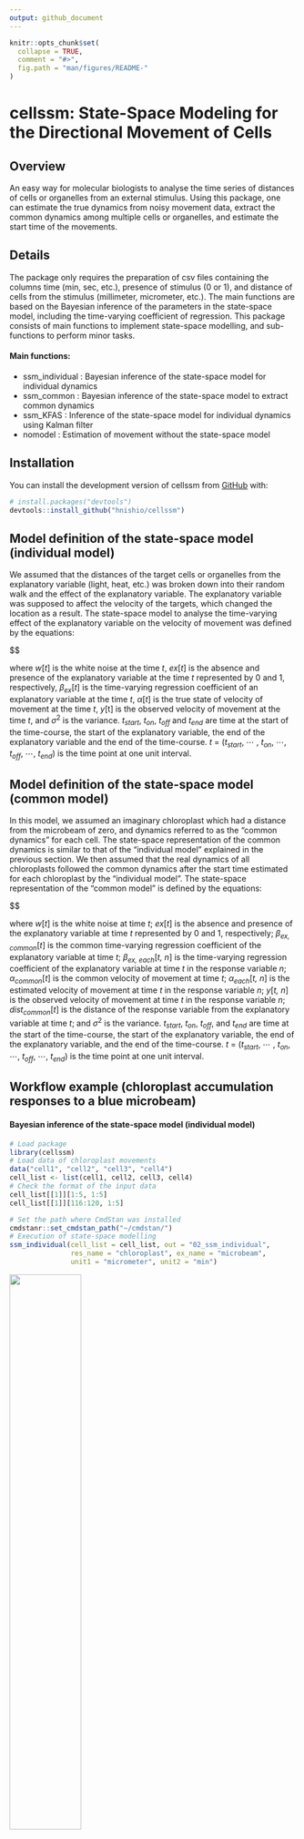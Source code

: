 ```yaml
---
output: github_document
---
```


<!-- README.md is generated from README.Rmd. Please edit that file -->

```r
knitr::opts_chunk$set(
  collapse = TRUE,
  comment = "#>",
  fig.path = "man/figures/README-"
)
```

# cellssm: State-Space Modeling for the Directional Movement of Cells

<!-- badges: start -->
<!-- badges: end -->


## Overview
An easy way for molecular biologists to analyse the time series of distances of cells or organelles from an external stimulus. Using this package, one can estimate the true dynamics from noisy movement data, extract the common dynamics among multiple cells or organelles, and estimate the start time of the movements.


## Details
The package only requires the preparation of csv files containing the columns time (min, sec, etc.), presence of stimulus (0 or 1), and distance of cells from the stimulus (millimeter, micrometer, etc.). The main functions are based on the Bayesian inference of the parameters in the state-space model, including the time-varying coefficient of regression. This package consists of main functions to implement state-space modelling, and sub-functions to perform
minor tasks.


#### Main functions:
* ssm_individual : Bayesian inference of the state-space model for individual dynamics
* ssm_common : Bayesian inference of the state-space model to extract common dynamics
* ssm_KFAS : Inference of the state-space model for individual dynamics using Kalman filter
* nomodel : Estimation of movement without the state-space model


## Installation
You can install the development version of cellssm from [GitHub](https://github.com/) with:
``` r
# install.packages("devtools")
devtools::install_github("hnishio/cellssm")
```


## Model definition of the state-space model (individual model)
We assumed that the distances of the target cells or organelles from the explanatory variable (light, heat, etc.) was broken down into their random walk and the effect of the explanatory variable. The explanatory variable was supposed to affect the velocity of the targets, which changed the location as a result. The state-space model to analyse the time-varying effect of the explanatory variable on the velocity of movement was defined by the equations:

$\begin{align}
  w[t] & \sim \text{Normal}(0,\sigma^{2}_w), \\

  ex[t] & =
  \begin{cases}
  0 & (t_{start} \leq t \leq t_{on}-1)\\
  1 & (t_{on} \leq t \leq t_{off})\\
  0 & (t_{off}+1 \leq t \leq t_{end})
  \end{cases}, \\

  \beta_{ex}[t] & \sim
  \begin{cases}
  NULL & (t_{start} \leq t \leq t_{on}-1)\\
  \text{Normal}(0,\sigma^{2}_{\beta{ex}}) & (t = t_{on})\\
  \text{Normal}(\beta_{ex}[t-1],\sigma^{2}_{\beta{ex}}) & (t_{on}+1 \leq t \leq t_{off})\\
  NULL & (t_{off}+1 \leq t \leq t_{end})
  \end{cases}, \\

  \alpha[t] & =
  \begin{cases}
  w[t] & (t_{start} \leq t \leq t_{on}-1)\\
  w[t] + \beta_{ex}[t] \cdot ex[t] & (t_{on} \leq t \leq t_{off})\\
  w[t] & (t_{off}+1 \leq t \leq t_{end})
  \end{cases}, \\

  y[t] & \sim \text{Normal}(\alpha[t],\sigma^{2}_y),
\end{align}$


where *w*[*t*] is the white noise at the time *t*, *ex*[*t*] is the absence and presence of the explanatory variable at the time *t* represented by 0 and 1, respectively, $\beta$<sub>*ex*</sub>[*t*] is the time-varying regression coefficient of an explanatory variable at the time *t*, $\alpha$[*t*] is the true state of velocity of movement at the time *t*, *y*[t] is the observed velocity of movement at the time *t*, and $\sigma$<sup>2</sup> is the variance. *t*<sub>*start*</sub>, *t*<sub>*on*</sub>, *t*<sub>*off*</sub> and *t*<sub>*end*</sub> are time at the start of the time-course, the start of the explanatory variable, the end of the explanatory variable and the end of the time-course. *t* = (*t*<sub>*start*</sub>, ⋯ , *t*<sub>*on*</sub>, ⋯, *t*<sub>*off*</sub>, ⋯, *t*<sub>*end*</sub>) is the time point at one unit interval.


## Model definition of the state-space model (common model)
In this model, we assumed an imaginary chloroplast which had a distance from the microbeam of zero, and dynamics referred to as the “common dynamics” for each cell. The state-space representation of the common dynamics is similar to that of the “individual model” explained in the previous section. We then assumed that the real dynamics of all chloroplasts followed the common dynamics after the start time estimated for each chloroplast by the “individual model”. The state-space representation of the “common model” is defined by the equations:

$\begin{align}
  w[t] & \sim \text{Normal}(0,\sigma^{2}_w), \\

  ex[t] & =
  \begin{cases}
  0 & (t_{start} \leq t \leq t_{on}-1)\\
  1 & (t_{on} \leq t \leq t_{off})\\
  0 & (t_{off}+1 \leq t \leq t_{end})
  \end{cases}, \\

  \beta_{ex, common}[t] & \sim
  \begin{cases}
  NULL & (t_{start} \leq t \leq t_{on}-1)\\
  \text{Normal}(0,\sigma^{2}_{\beta{ex}}) & (t = t_{on})\\
  \text{Normal}(\beta_{ex, common}[t-1],\sigma^{2}_{\beta{ex}}) & (t_{on}+1 \leq t \leq t_{off})\\
  NULL & (t_{off}+1 \leq t \leq t_{end})
  \end{cases}, \\

  \beta_{ex, each}[t, n] & \sim
  \begin{cases}
  NULL & (t_{start} \leq t \leq t_{on}-1)\\
  0 & (t_{on} \leq t \leq (t_{on}-3 + start[n]))\\
  \beta_{ex, common}[t-start[n]+2] & ((t_{on}-2+start[n]) \leq t \leq t_{off})\\
  NULL & (t_{off}+1 \leq t \leq t_{end})
  \end{cases}, \\

  \alpha_{common}[t] & =
  \begin{cases}
  w[t] & (t_{start} \leq t \leq t_{on}-1)\\
  w[t] + \beta_{ex, common}[t] \cdot ex[t] & (t_{on} \leq t \leq t_{off})\\
  w[t] & (t_{off}+1 \leq t \leq t_{end})
  \end{cases}, \\

  \alpha_{each}[t, n] & =
  \begin{cases}
  w[t] & (t_{start} \leq t \leq t_{on}-1)\\
  w[t] + \beta_{ex, each}[t, n] \cdot ex[t] & (t_{on} \leq t \leq t_{off})\\
  w[t] & (t_{off}+1 \leq t \leq t_{end})
  \end{cases}, \\

  y[t, n] & \sim \text{Normal}(\alpha_{each}[t, n],\sigma^{2}_y), \\

  dist_{common}[t] & = \sum_{i=1}^t \alpha_{common}[i] - \sum_{i=1}^{t_{on}-1} \alpha_{common}[i],
\end{align}$

where *w*[*t*] is the white noise at time *t*; *ex*[*t*] is the absence and presence of the explanatory variable at time *t* represented by 0 and 1, respectively; $\beta$<sub>*ex, common*</sub>[*t*] is the common time-varying regression coefficient of the explanatory variable at time *t*; $\beta$<sub>*ex, each*</sub>[*t, n*] is the time-varying regression coefficient of the explanatory variable at time *t* in the response variable *n*; $\alpha$<sub>*common*</sub>[*t*] is the common velocity of movement at time *t*;  $\alpha$<sub>*each*</sub>[*t, n*] is the estimated velocity of movement at time *t* in the response variable *n*; *y*[*t, n*] is the observed velocity of movement at time *t* in the response variable *n*; *dist*<sub>*common*</sub>[*t*] is the distance of the response variable from the explanatory variable at time *t*; and $\sigma$<sup>2</sup> is the variance. *t*<sub>*start*</sub>, *t*<sub>*on*</sub>, *t*<sub>*off*</sub>, and *t*<sub>*end*</sub> are time at the start of the time-course, the start of the explanatory variable, the end of the explanatory variable, and the end of the time-course. *t* = (*t*<sub>*start*</sub>, ⋯ , *t*<sub>*on*</sub>, ⋯, *t*<sub>*off*</sub>, ⋯, *t*<sub>*end*</sub>) is the time point at one unit interval.



## Workflow example (chloroplast accumulation responses to a blue microbeam)



#### Bayesian inference of the state-space model (individual model)
```r
# Load package
library(cellssm)
# Load data of chloroplast movements
data("cell1", "cell2", "cell3", "cell4")
cell_list <- list(cell1, cell2, cell3, cell4)
# Check the format of the input data
cell_list[[1]][1:5, 1:5]
cell_list[[1]][116:120, 1:5]
```

```r
# Set the path where CmdStan was installed
cmdstanr::set_cmdstan_path("~/cmdstan/")
# Execution of state-space modelling
ssm_individual(cell_list = cell_list, out = "02_ssm_individual",
               res_name = "chloroplast", ex_name = "microbeam",
               unit1 = "micrometer", unit2 = "min")
```

![](man/figures/ssm_individual_cell1_chloroplast1.jpg){width=50%}

This figure is an example of the output files: Bayesian inference of the state-space model for a chloroplast in cell 1. The observed distance of the chloroplast from the blue microbeam (first panel), the observed and inferred velocity of movement (second panel), the inferred coefficient of the blue microbeam (third panel), and the inferred random fluctuations of the velocity (last panel) are shown. Dots, solid lines, and shaded regions are the observed values, medians, and 95 % credible intervals of the Bayesian inference, respectively. Orange solid lines represent the start time estimated by the model. The shaded and light regions represent the period without and with the explanatory variable (a blue microbeam), respectively.

#### Robust linear regression (x: distance at time 0, y: coefficient of explanatory variable or velocity)

To test if the velocity of chloroplast movement during transport depends on the distance from the blue microbeam at the start of irradiation, repeated median regression can be performed.

```r
# Load data
data("chloroplast_mvtime")
# Check the format of the input data
chloroplast_mvtime[1:5,]
```

```r
# Specify the path of the output directory of [ssm_individual] or [ssm_KFAS]
# Below, the path of the system files is specified to provide an example
ssm_file <- stringr::str_split(system.file("extdata", "individual_model.stan",
                                           package = "cellssm"), "/")[[1]]
ssm_path <- paste(ssm_file[-length(ssm_file)], collapse = "/")
# Linear regression
glist <- lm_dist_beta(cell_list = cell_list, mvtime = chloroplast_mvtime,
                      ssm_path = ssm_path,
                      ssm_method = "Bayes", res_name = "chloroplast",
                      ex_name = "microbeam", unit1 = "micrometer", unit2 = "min")
(glist[[1]] + labs(tag = "A")) + (glist[[2]] + labs(tag = "B")) + (glist[[3]] + labs(tag = "C")) + 
  (glist[[4]] + labs(tag = "D")) + (glist[[5]] + labs(tag = "E")) +
  patchwork::plot_layout(nrow = 2)
```

![](man/figures/individual_chloroplast_lm_dist_beta.jpg){width=100%}

**A**–**E** Repeated median regression of the mean coefficient of microbeam during the time course (**A**), the most negative coefficient of microbeam (**B**), the standard deviation of coefficient of microbeam (**C**), the mean velocity of movement (**D**), and the most negative velocity of movement (**E**), against the distances of chloroplasts from the blue microbeam at the start of irradiation. In **A**–**E**, dots, solid lines and shaded regions are the observed values, regression lines and 95% confidence intervals, respectively.


#### Estimation of the signal transfer speed by linear regression (x: start time, y: distance at time 0)

```r
# Linear regression
glist <- lm_signal(cell_list = cell_list, mvtime = chloroplast_mvtime,
                   ex_name = "microbeam", unit1 = "micrometer", unit2 = "min")
glist[[1]] + glist[[2]] + glist[[3]] + glist[[4]] + glist[[5]] + glist[[6]] +
   patchwork::plot_layout(ncol = 3)
```

![](man/figures/individual_chloroplast_lm_signal.jpg){width=100%}

Linear regression of the distance of chloroplast from a blue microbeam, against the start time estimated by the Bayesian inference. The speed of signal transfer was defined as the slope of regression lines. Dots, solid lines and shaded regions are the observed values, regression lines and 95% confidence intervals, respectively. 

#### Bayesian inference of the state-space model (common model)
```r
# Load data of chloroplast movements
data("cell1", "cell2", "cell3", "cell4", "chloroplast_mvtime")
cell_list <- list(cell1, cell2, cell3, cell4)
```

```r
# Set the path where CmdStan was installed
cmdstanr::set_cmdstan_path("~/cmdstan/")
# Execution of state-space modelling
# With the data frame of the movement time. This is recommended.
ssm_common(cell_list = cell_list, mvtime = chloroplast_mvtime, out = "08_ssm_common",
          res_name = "chloroplast", ex_name = "microbeam",
          unit1 = "micrometer", unit2 = "min")
```

![](man/figures/ssm_common_cell1.jpg){width=50%}

This figure is an example of the output files: Bayesian inference of the state-space model assuming the common dynamics between chloroplasts for cell 1. The estimated values of the distance of the chloroplast from the blue microbeam (first panel), the velocity of movement (second panel), the coefficient of the blue microbeam (third panel), and the random fluctuations of the velocity (last panel) are shown. Solid lines and shaded regions are the medians and 95 % credible intervals of the Bayesian inference, respectively. The shaded and light regions represent the period without and with the explanatory variable (a blue microbeam), respectively.
